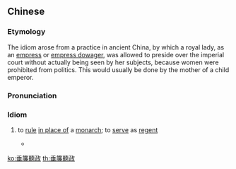 {{also|垂簾听政|垂帘听政}}
==Chinese==
{{zh-forms|s=垂簾听政|type=22|lit=to handle matters of state behind a curtain}}

===Etymology===
The idiom arose from a practice in ancient China, by which a royal lady, as an [[empress]] or [[empress dowager]], was allowed to preside over the imperial court without actually being seen by her subjects, because women were prohibited from politics. This would usually be done by the mother of a child emperor.

===Pronunciation===
{{zh-pron
|m=chuíliántīngzhèng,chuíliántìngzhèng,2nb=Taiwan
|c=seoi4 lim4 ting3 zing3
|cat=cy
}}

===Idiom===
{{zh-idiom}}

# {{lb|zh|archaic}} to [[rule]] [[in place of]] a [[monarch]]; to [[serve]] as [[regent]]
#* {{zh-x|皇上 龍體 違和，正 需要 靜養。懇請 皇太后 垂簾聽政，以 安 天下 人心！|His Majesty's imperial body is unwell and now needs rest. We earnestly beg Empress Dowager to '''rule the empire from behind the curtain''', so as to pacify public sentiment throughout this realm under heaven!|ref={{w|zh:苍穹之昴 (电视剧)|The Firmament of the Pleiades}}}}

[[ko:垂簾聽政]]
[[th:垂簾聽政]]